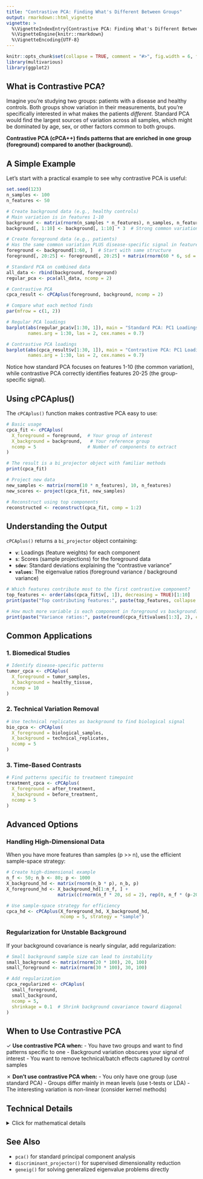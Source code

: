 ```yaml
---
title: "Contrastive PCA: Finding What's Different Between Groups"
output: rmarkdown::html_vignette
vignette: >
  %\VignetteIndexEntry{Contrastive PCA: Finding What's Different Between Groups}
  %\VignetteEngine{knitr::rmarkdown}
  %\VignetteEncoding{UTF-8}
---
```


```r
knitr::opts_chunk$set(collapse = TRUE, comment = "#>", fig.width = 6, fig.height = 4)
library(multivarious)
library(ggplot2)
```

## What is Contrastive PCA?

Imagine you're studying two groups: patients with a disease and healthy controls. Both groups show variation in their measurements, but you're specifically interested in what makes the patients *different*. Standard PCA would find the largest sources of variation across all samples, which might be dominated by age, sex, or other factors common to both groups. 

**Contrastive PCA (cPCA++) finds patterns that are enriched in one group (foreground) compared to another (background).**

## A Simple Example

Let's start with a practical example to see why contrastive PCA is useful:

```r
set.seed(123)
n_samples <- 100
n_features <- 50

# Create background data (e.g., healthy controls)
# Main variation is in features 1-10
background <- matrix(rnorm(n_samples * n_features), n_samples, n_features)
background[, 1:10] <- background[, 1:10] * 3  # Strong common variation

# Create foreground data (e.g., patients)
# Has the same common variation PLUS disease-specific signal in features 20-25
foreground <- background[1:60, ]  # Start with same structure
foreground[, 20:25] <- foreground[, 20:25] + matrix(rnorm(60 * 6, sd = 2), 60, 6)

# Standard PCA on combined data
all_data <- rbind(background, foreground)
regular_pca <- pca(all_data, ncomp = 2)

# Contrastive PCA
cpca_result <- cPCAplus(foreground, background, ncomp = 2)

# Compare what each method finds
par(mfrow = c(1, 2))

# Regular PCA loadings
barplot(abs(regular_pca$v[1:30, 1]), main = "Standard PCA: PC1 Loadings",
        names.arg = 1:30, las = 2, cex.names = 0.7)

# Contrastive PCA loadings  
barplot(abs(cpca_result$v[1:30, 1]), main = "Contrastive PCA: PC1 Loadings",
        names.arg = 1:30, las = 2, cex.names = 0.7)
```

Notice how standard PCA focuses on features 1-10 (the common variation), while contrastive PCA correctly identifies features 20-25 (the group-specific signal).

## Using cPCAplus()

The `cPCAplus()` function makes contrastive PCA easy to use:

```r
# Basic usage
cpca_fit <- cPCAplus(
  X_foreground = foreground,  # Your group of interest
  X_background = background,   # Your reference group
  ncomp = 5                   # Number of components to extract
)

# The result is a bi_projector object with familiar methods
print(cpca_fit)

# Project new data
new_samples <- matrix(rnorm(10 * n_features), 10, n_features)
new_scores <- project(cpca_fit, new_samples)

# Reconstruct using top components
reconstructed <- reconstruct(cpca_fit, comp = 1:2)
```

## Understanding the Output

`cPCAplus()` returns a `bi_projector` object containing:

- **`v`**: Loadings (feature weights) for each component
- **`s`**: Scores (sample projections) for the foreground data
- **`sdev`**: Standard deviations explaining the "contrastive variance"
- **`values`**: The eigenvalue ratios (foreground variance / background variance)

```r
# Which features contribute most to the first contrastive component?
top_features <- order(abs(cpca_fit$v[, 1]), decreasing = TRUE)[1:10]
print(paste("Top contributing features:", paste(top_features, collapse = ", ")))

# How much more variable is each component in foreground vs background?
print(paste("Variance ratios:", paste(round(cpca_fit$values[1:3], 2), collapse = ", ")))
```

## Common Applications

### 1. Biomedical Studies
```r
# Identify disease-specific patterns
tumor_cpca <- cPCAplus(
  X_foreground = tumor_samples,
  X_background = healthy_tissue,
  ncomp = 10
)
```

### 2. Technical Variation Removal
```r
# Use technical replicates as background to find biological signal
bio_cpca <- cPCAplus(
  X_foreground = biological_samples,
  X_background = technical_replicates,
  ncomp = 5
)
```

### 3. Time-Based Contrasts
```r
# Find patterns specific to treatment timepoint
treatment_cpca <- cPCAplus(
  X_foreground = after_treatment,
  X_background = before_treatment,
  ncomp = 5
)
```

## Advanced Options

### Handling High-Dimensional Data

When you have more features than samples (p >> n), use the efficient sample-space strategy:

```r
# Create high-dimensional example
n_f <- 50; n_b <- 80; p <- 1000
X_background_hd <- matrix(rnorm(n_b * p), n_b, p)
X_foreground_hd <- X_background_hd[1:n_f, ] + 
                   matrix(c(rnorm(n_f * 20, sd = 2), rep(0, n_f * (p-20))), n_f, p)

# Use sample-space strategy for efficiency
cpca_hd <- cPCAplus(X_foreground_hd, X_background_hd, 
                    ncomp = 5, strategy = "sample")
```

### Regularization for Unstable Background

If your background covariance is nearly singular, add regularization:

```r
# Small background sample size can lead to instability
small_background <- matrix(rnorm(20 * 100), 20, 100)
small_foreground <- matrix(rnorm(30 * 100), 30, 100)

# Add regularization 
cpca_regularized <- cPCAplus(
  small_foreground, 
  small_background,
  ncomp = 5,
  shrinkage = 0.1  # Shrink background covariance toward diagonal
)
```

## When to Use Contrastive PCA

✓ **Use contrastive PCA when:**
- You have two groups and want to find patterns specific to one
- Background variation obscures your signal of interest
- You want to remove technical/batch effects captured by control samples

✗ **Don't use contrastive PCA when:**
- You only have one group (use standard PCA)
- Groups differ mainly in mean levels (use t-tests or LDA)
- The interesting variation is non-linear (consider kernel methods)

## Technical Details

<details>
<summary>Click for mathematical details</summary>

Contrastive PCA++ solves the generalized eigenvalue problem:

$$\mathbf{R}_f \mathbf{v} = \lambda \mathbf{R}_b \mathbf{v}$$

where:
- $\mathbf{R}_f$ is the foreground covariance matrix
- $\mathbf{R}_b$ is the background covariance matrix
- $\lambda$ represents the variance ratio (foreground/background)
- $\mathbf{v}$ are the contrastive directions

This finds directions that maximize the ratio of foreground to background variance, effectively highlighting patterns enriched in the foreground group.

The `geneig()` function provides the underlying solver with multiple algorithm options:
- `"geigen"`: General purpose, handles non-symmetric matrices
- `"robust"`: Fast for well-conditioned problems
- `"primme"`: Efficient for very large sparse matrices

</details>

## See Also

- `pca()` for standard principal component analysis
- `discriminant_projector()` for supervised dimensionality reduction
- `geneig()` for solving generalized eigenvalue problems directly